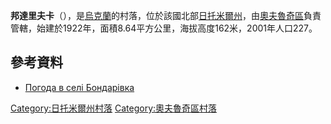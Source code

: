 {{coord|51|14|49|N|28|39|45|E|scale:30000|display=title}}

'''邦達里夫卡'''（{{lang-uk|Бондарівка}}），是[[烏克蘭|烏克蘭]]的村落，位於該國北部[[日托米爾州|日托米爾州]]，由[[奧夫魯奇區|奧夫魯奇區]]負責管轄，始建於1922年，面積8.64平方公里，海拔高度162米，2001年人口227。

==參考資料==
* [http://weather.in.ua/ua/zhitomirskaja/1753 Погода в селі Бондарівка] {{Wayback|url=http://weather.in.ua/ua/zhitomirskaja/1753 |date=20160305112253 }}

{{DEFAULTSORT:Бондарівка}}
[[Category:日托米爾州村落|Category:日托米爾州村落]]
[[Category:奧夫魯奇區村落|Category:奧夫魯奇區村落]]


{{Zhytomyr-geo-stub}}